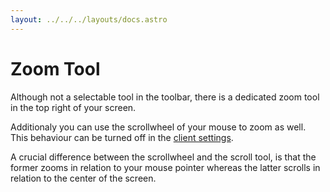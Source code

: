 ```yaml
---
layout: ../../../layouts/docs.astro
---
```


# Zoom Tool

Although not a selectable tool in the toolbar, there is a dedicated zoom tool in the top right of your screen.

Additionaly you can use the scrollwheel of your mouse to zoom as well.
This behaviour can be turned off in the [client settings](/docs/game/settings/#behaviour).

A crucial difference between the scrollwheel and the scroll tool, is that the former zooms in relation to your mouse pointer whereas the latter scrolls in relation to the center of the screen.
